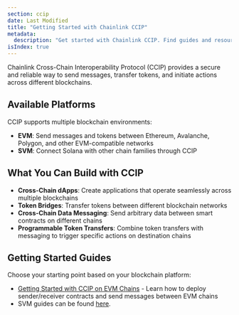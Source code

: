 ```yaml
---
section: ccip
date: Last Modified
title: "Getting Started with Chainlink CCIP"
metadata:
  description: "Get started with Chainlink CCIP. Find guides and resources for integrating CCIP into your applications on EVM and SVM compatible blockchains."
isIndex: true
---
```


Chainlink Cross-Chain Interoperability Protocol (CCIP) provides a secure and reliable way to send messages, transfer tokens, and initiate actions across different blockchains.

## Available Platforms

CCIP supports multiple blockchain environments:

- **EVM**: Send messages and tokens between Ethereum, Avalanche, Polygon, and other EVM-compatible networks
- **SVM**: Connect Solana with other chain families through CCIP

## What You Can Build with CCIP

- **Cross-Chain dApps**: Create applications that operate seamlessly across multiple blockchains
- **Token Bridges**: Transfer tokens between different blockchain networks
- **Cross-Chain Data Messaging**: Send arbitrary data between smart contracts on different chains
- **Programmable Token Transfers**: Combine token transfers with messaging to trigger specific actions on destination chains

## Getting Started Guides

Choose your starting point based on your blockchain platform:

- [Getting Started with CCIP on EVM Chains](/ccip/getting-started/evm) - Learn how to deploy sender/receiver contracts and send messages between EVM chains
- SVM guides can be found [here](/ccip/tutorials/svm).
